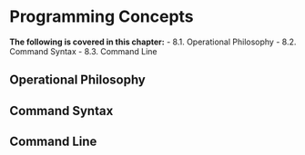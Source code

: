# Programming Concepts


**The following is covered in this chapter:**
-  8.1. Operational Philosophy
-  8.2. Command Syntax
-  8.3. Command Line


## Operational Philosophy

## Command Syntax

## Command Line